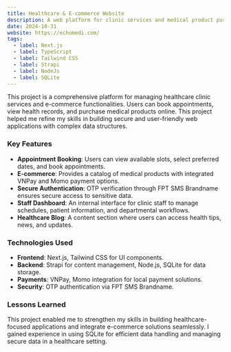 ```yaml
---
title: Healthcare & E-commerce Website
description: A web platform for clinic services and medical product purchases, built with Next.js, Tailwind CSS, Strapi, and SQLite.
date: 2024-10-31
website: https://echomedi.com/
tags:
  - label: Next.js
  - label: TypeScript
  - label: Tailwind CSS
  - label: Strapi
  - label: NodeJs
  - label: SQLite
---
```


This project is a comprehensive platform for managing healthcare clinic services and e-commerce functionalities. Users can book appointments, view health records, and purchase medical products online. This project helped me refine my skills in building secure and user-friendly web applications with complex data structures.

### Key Features
- **Appointment Booking**: Users can view available slots, select preferred dates, and book appointments.
- **E-commerce**: Provides a catalog of medical products with integrated VNPay and Momo payment options.
- **Secure Authentication**: OTP verification through FPT SMS Brandname ensures secure access to sensitive data.
- **Staff Dashboard**: An internal interface for clinic staff to manage schedules, patient information, and departmental workflows.
- **Healthcare Blog**: A content section where users can access health tips, news, and updates.

### Technologies Used
- **Frontend**: Next.js, Tailwind CSS for UI components.
- **Backend**: Strapi for content management, Node.js, SQLite for data storage.
- **Payments**: VNPay, Momo integration for local payment solutions.
- **Security**: OTP authentication via FPT SMS Brandname.

### Lessons Learned
This project enabled me to strengthen my skills in building healthcare-focused applications and integrate e-commerce solutions seamlessly. I gained experience in using SQLite for efficient data handling and managing secure data in a healthcare setting.
